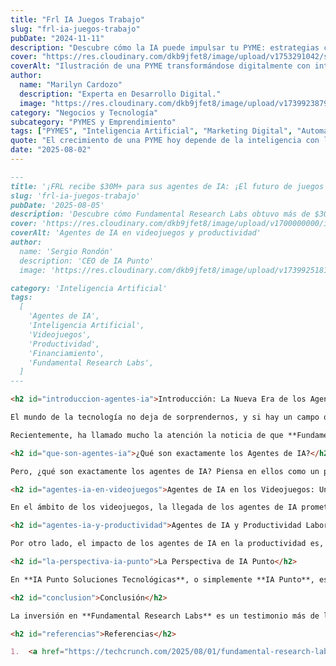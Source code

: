 ```yaml
---
title: "Frl IA Juegos Trabajo"
slug: "frl-ia-juegos-trabajo"
pubDate: "2024-11-11"
description: "Descubre cómo la IA puede impulsar tu PYME: estrategias concretas de marketing, automatización y datos para aumentar ventas."
cover: "https://res.cloudinary.com/dkb9jfet8/image/upload/v1753291042/small-business_kk56r6.jpg"
coverAlt: "Ilustración de una PYME transformándose digitalmente con inteligencia artificial."
author:
  name: "Marilyn Cardozo"
  description: "Experta en Desarrollo Digital."
  image: "https://res.cloudinary.com/dkb9jfet8/image/upload/v1739923879/marilyn_s2mi4a.png"
category: "Negocios y Tecnología"
subcategory: "PYMES y Emprendimiento"
tags: ["PYMES", "Inteligencia Artificial", "Marketing Digital", "Automatización", "Ventas"]
quote: "El crecimiento de una PYME hoy depende de la inteligencia con la que se aplican datos, IA y estrategia. — Sergio Rondón"
date: "2025-08-02"
---
```



```markdown
---
title: '¡FRL recibe $30M+ para sus agentes de IA: ¡El futuro de juegos y trabajo llegó!'
slug: 'frl-ia-juegos-trabajo'
pubDate: '2025-08-05'
description: 'Descubre cómo Fundamental Research Labs obtuvo más de $30M para desarrollar agentes de IA que revolucionarán los videojuegos y la productividad laboral, marcando el futuro de la inteligencia artificial.'
cover: 'https://res.cloudinary.com/dkb9jfet8/image/upload/v1700000000/ia_agents_cover.jpg' # URL de imagen placeholder, ya que no se proporcionó una imagen en el contenido original.
coverAlt: 'Agentes de IA en videojuegos y productividad'
author:
  name: 'Sergio Rondón'
  description: 'CEO de IA Punto'
  image: 'https://res.cloudinary.com/dkb9jfet8/image/upload/v1739925181/sergio_gdcaeh.png'
category: 'Inteligencia Artificial'
tags:
  [
    'Agentes de IA',
    'Inteligencia Artificial',
    'Videojuegos',
    'Productividad',
    'Financiamiento',
    'Fundamental Research Labs',
  ]
---

<h2 id="introduccion-agentes-ia">Introducción: La Nueva Era de los Agentes de IA</h2>

El mundo de la tecnología no deja de sorprendernos, y si hay un campo que está avanzando a pasos agigantados, ese es sin duda la **Inteligencia Artificial**. Constantemente escuchamos sobre nuevas invenciones, descubrimientos y, por supuesto, inversiones masivas que buscan llevar estas tecnologías a la siguiente frontera. Imagina un futuro donde la IA no solo te responde preguntas, sino que actúa de forma proactiva, aprende de tus hábitos y realiza tareas complejas por sí misma. Parece ciencia ficción, ¿verdad? Pues esa es la promesa de los "**agentes de IA**", y la buena noticia es que ya están aquí.

Recientemente, ha llamado mucho la atención la noticia de que **Fundamental Research Labs**, una empresa de la que se está hablando mucho en el ámbito de la IA, ha logrado una impresionante ronda de financiación de más de **30 millones de dólares**. ¿Su misión? Precisamente desarrollar y lanzar múltiples productos basados en estos agentes de IA, con un enfoque inicial en dos áreas clave: los videojuegos y la productividad. Esto no es solo una inversión más; es una señal clara de hacia dónde se dirige el futuro de la Inteligencia Artificial.

<h2 id="que-son-agentes-ia">¿Qué son exactamente los Agentes de IA?</h2>

Pero, ¿qué son exactamente los agentes de IA? Piensa en ellos como un paso más allá de los asistentes virtuales o los modelos de lenguaje que ya conocemos. Mientras que un ChatGPT, por ejemplo, espera una instrucción tuya para generar una respuesta, un **agente de IA** es capaz de establecer sus propias metas, planificar una serie de acciones para lograrlas y ejecutarlas de forma autónoma. Son sistemas inteligentes que no solo procesan información, sino que también toman decisiones y actúan en el mundo digital (y pronto, quizá en el físico) para cumplir objetivos específicos. Imagina un agente que no solo te ayuda a buscar información para un proyecto, sino que también organiza esa información, te propone un esquema, redacta borradores y hasta gestiona tu calendario para que puedas dedicarte a revisarlo.

<h2 id="agentes-ia-en-videojuegos">Agentes de IA en los Videojuegos: Una Revolución Inmersiva</h2>

En el ámbito de los videojuegos, la llegada de los agentes de IA promete transformar por completo la experiencia. Ya no estaríamos hablando solo de personajes controlados por la IA con patrones predefinidos, sino de **NPCs (personajes no jugadores)** que aprenden del jugador, desarrollan personalidades complejas, reaccionan de manera impredecible y contribuyen a crear historias dinámicas y realmente inmersivas. Esto podría llevar a mundos virtuales mucho más vivos y a desafíos que se adaptan en tiempo real a la habilidad y estilo de juego de cada persona. Un agente de IA podría ser tu compañero de equipo perfecto, o un adversario que aprende tus tácticas y te obliga a cambiar constantemente de estrategia. La creatividad y la jugabilidad podrían alcanzar niveles que hoy apenas podemos imaginar.

<h2 id="agentes-ia-y-productividad">Agentes de IA y Productividad Laboral: Hacia un Futuro Eficiente</h2>

Por otro lado, el impacto de los agentes de IA en la productividad es, si cabe, aún más revolucionario para el día a día. Estamos hablando de herramientas que podrían automatizar gran parte de las tareas repetitivas y que consumen tiempo en nuestra jornada laboral. Desde la gestión inteligente de correos electrónicos, priorizando y redactando respuestas, hasta la organización de reuniones complejas con múltiples participantes y zonas horarias. Un agente de IA podría encargarse de analizar grandes volúmenes de datos, generar informes personalizados, gestionar proyectos e incluso ayudarte en la creación de contenido, proponiendo ideas y redactando borradores completos para blogs, presentaciones o campañas de marketing. Esto liberaría a los profesionales para que puedan centrarse en las tareas más creativas, estratégicas y de valor añadido.

<h2 id="la-perspectiva-ia-punto">La Perspectiva de IA Punto</h2>

En **IA Punto Soluciones Tecnológicas**, o simplemente **IA Punto**, estamos siempre al tanto de estas innovaciones y nos entusiasma ver cómo la Inteligencia Artificial sigue evolucionando. Creemos firmemente que el futuro del trabajo y la vida cotidiana pasará por la integración de estas herramientas avanzadas que nos permitan ser más eficientes, creativos y estratégicos. Nos dedicamos a explorar y desarrollar soluciones que acerquen estas capacidades de la IA a nuestros clientes, ayudándoles a entender y aprovechar el potencial transformador de tecnologías como los agentes de IA en sus propios proyectos y negocios. No somos una gran corporación de Sillicon Valley, sino un equipo apasionado por la tecnología que busca soluciones prácticas y accesibles para usted, trayendo lo último en innovación directamente a su alcance, siempre con un enfoque humano y comprensible.

<h2 id="conclusion">Conclusión</h2>

La inversión en **Fundamental Research Labs** es un testimonio más de la confianza que hay en el potencial de los agentes de IA. Nos esperan años fascinantes donde la interacción con la tecnología será cada vez más natural, intuitiva y, sobre todo, productiva. Estemos preparados para recibir a estos nuevos "colegas digitales" que prometen cambiar nuestra forma de trabajar, jugar y vivir. La era de la IA proactiva y autónoma ya está aquí, y en **IA Punto** estamos listos para acompañarte en este emocionante viaje.

<h2 id="referencias">Referencias</h2>

1.  <a href="https://techcrunch.com/2025/08/01/fundamental-research-labs-nabs-33-million-from-prosus-to-build-ai-agents-for-multiple-verticals/" target="_blank" rel="noopener noreferrer">TechCrunch: Fundamental Research Labs recauda $33M para agentes de IA</a>
```